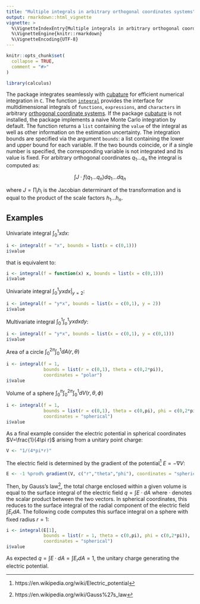 ```yaml
---
title: "Multiple integrals in arbitrary orthogonal coordinates systems"
output: rmarkdown::html_vignette
vignette: >
  %\VignetteIndexEntry{Multiple integrals in arbitrary orthogonal coordinates systems}
  %\VignetteEngine{knitr::rmarkdown}
  %\VignetteEncoding{UTF-8}
---
```


```r
knitr::opts_chunk$set(
  collapse = TRUE,
  comment = "#>"
)
```

```r
library(calculus)
```

The package integrates seamlessly with [cubature](https://cran.r-project.org/package=cubature) for efficient numerical integration in `C`. The function [`integral`](https://calculus.guidotti.dev/reference/integral.html) provides the interface for multidimensional integrals of `functions`, `expressions`, and `characters` in arbitrary [orthogonal coordinate systems](https://calculus.guidotti.dev/articles/differential-operators.html). If the package [cubature](https://cran.r-project.org/package=cubature) is not installed, the package implements a naive Monte Carlo integration by default. The function returns a `list` containing the `value` of the integral as well as other information on the estimation uncertainty. The integration bounds are specified via the argument `bounds`: a list containing the lower and upper bound for each variable. If the two bounds coincide, or if a single number is specified, the corresponding variable is not integrated and its value is fixed. For arbitrary orthogonal coordinates $q_1\dots q_n$ the integral is computed as:

$$
\int J\cdot f(q_1\dots q_n) dq_1\dots dq_n
$$

where $J=\prod_i h_i$ is the Jacobian determinant of the transformation and is equal to the product of the scale factors $h_1\dots h_n$.

## Examples

Univariate integral $\int_0^1xdx$:

```r
i <- integral(f = "x", bounds = list(x = c(0,1)))
i$value
```

that is equivalent to:

```r
i <- integral(f = function(x) x, bounds = list(x = c(0,1)))
i$value
```

Univariate integral $\int_0^1yxdx|_{y=2}$:

```r
i <- integral(f = "y*x", bounds = list(x = c(0,1), y = 2))
i$value
```

Multivariate integral $\int_0^1\int_o^1yxdxdy$:

```r
i <- integral(f = "y*x", bounds = list(x = c(0,1), y = c(0,1)))
i$value
```

Area of a circle $\int_0^{2\pi}\int_0^1dA(r,\theta)$

```r
i <- integral(f = 1, 
              bounds = list(r = c(0,1), theta = c(0,2*pi)), 
              coordinates = "polar")
i$value
```

Volume of a sphere $\int_0^\pi\int_0^{2\pi}\int_0^1dV(r,\theta,\phi)$

```r
i <- integral(f = 1, 
              bounds = list(r = c(0,1), theta = c(0,pi), phi = c(0,2*pi)), 
              coordinates = "spherical")
i$value
```

As a final example consider the electric potential in spherical coordinates $V=\frac{1}{4\pi r}$ arising from a unitary point charge:

```r
V <- "1/(4*pi*r)"
```

The electric field is determined by the gradient of the potential^[https://en.wikipedia.org/wiki/Electric_potential] $E = -\nabla V$: 

```r
E <- -1 %prod% gradient(V, c("r","theta","phi"), coordinates = "spherical")
```

Then, by Gauss's law^[https://en.wikipedia.org/wiki/Gauss%27s_law], the total charge enclosed within a given volume is equal to the surface integral of the electric field $q=\int E\cdot dA$ where $\cdot$ denotes the scalar product between the two vectors. In spherical coordinates, this reduces to the surface integral of the radial component of the electric field $\int E_rdA$. The following code computes this surface integral on a sphere with fixed radius $r=1$:

```r
i <- integral(E[1], 
              bounds = list(r = 1, theta = c(0,pi), phi = c(0,2*pi)), 
              coordinates = "spherical")
i$value
```

As expected $q=\int E\cdot dA=\int E_rdA=1$, the unitary charge generating the electric potential.







